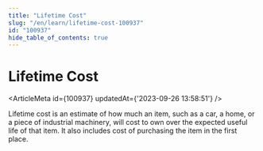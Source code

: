 ```yaml
---
title: "Lifetime Cost"
slug: "/en/learn/lifetime-cost-100937"
id: "100937"
hide_table_of_contents: true
---
```



# Lifetime Cost

<ArticleMeta id={100937} updatedAt={'2023-09-26 13:58:51'} />
<div className='border-solid border-b border-t-0 my-4 border-[var(--ifm-color-gray-300)]' />

Lifetime cost is an estimate of how much an item, such as a car, a home, or a piece of industrial machinery, will cost to own over the expected useful life of that item. It also includes cost of purchasing the item in the first place.

